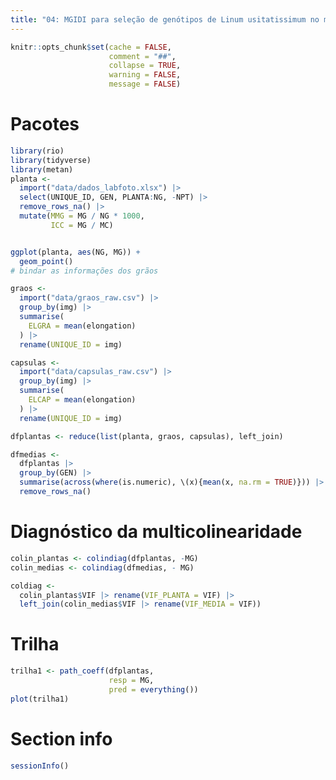 ```yaml
---
title: "04: MGIDI para seleção de genótipos de Linum usitatissimum no melhoramento genético vegetal"
---
```


```r
knitr::opts_chunk$set(cache = FALSE,
                      comment = "##",
                      collapse = TRUE,
                      warning = FALSE,
                      message = FALSE)

```


# Pacotes

```r
library(rio)
library(tidyverse)
library(metan)
planta <- 
  import("data/dados_labfoto.xlsx") |> 
  select(UNIQUE_ID, GEN, PLANTA:NG, -NPT) |> 
  remove_rows_na() |> 
  mutate(MMG = MG / NG * 1000,
         ICC = MG / MC)


ggplot(planta, aes(NG, MG)) +
  geom_point()
# bindar as informações dos grãos

graos <- 
  import("data/graos_raw.csv") |> 
  group_by(img) |> 
  summarise(
    ELGRA = mean(elongation)
  ) |> 
  rename(UNIQUE_ID = img)

capsulas <- 
  import("data/capsulas_raw.csv") |> 
  group_by(img) |> 
  summarise(
    ELCAP = mean(elongation)
  ) |> 
  rename(UNIQUE_ID = img)

dfplantas <- reduce(list(planta, graos, capsulas), left_join)

dfmedias <- 
  dfplantas |> 
  group_by(GEN) |> 
  summarise(across(where(is.numeric), \(x){mean(x, na.rm = TRUE)})) |> 
  remove_rows_na()

```

# Diagnóstico da multicolinearidade
```r
colin_plantas <- colindiag(dfplantas, -MG)
colin_medias <- colindiag(dfmedias, - MG)

coldiag <- 
  colin_plantas$VIF |> rename(VIF_PLANTA = VIF) |> 
  left_join(colin_medias$VIF |> rename(VIF_MEDIA = VIF))

```


# Trilha
```r
trilha1 <- path_coeff(dfplantas, 
                      resp = MG,
                      pred = everything())
plot(trilha1)

```




# Section info
```r
sessionInfo()

```

